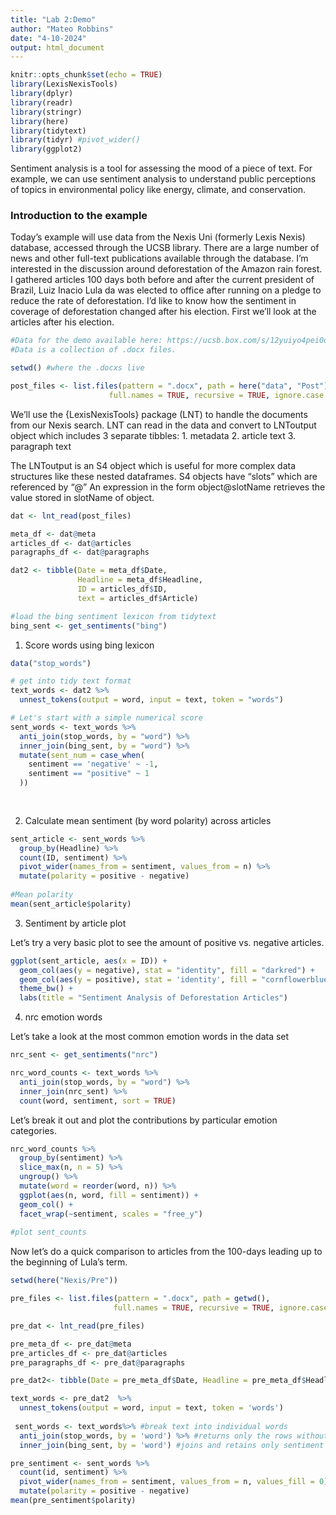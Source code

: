 ```yaml
---
title: "Lab 2:Demo"
author: "Mateo Robbins"
date: "4-10-2024"
output: html_document
---
```


```r
knitr::opts_chunk$set(echo = TRUE)
library(LexisNexisTools)
library(dplyr)
library(readr)
library(stringr)
library(here)
library(tidytext)
library(tidyr) #pivot_wider()
library(ggplot2)
```

Sentiment analysis is a tool for assessing the mood of a piece of text. For example, we can use sentiment analysis to understand public perceptions of topics in environmental policy like energy, climate, and conservation.

### Introduction to the example

Today's example will use data from the Nexis Uni (formerly Lexis Nexis) database, accessed through the UCSB library. There are a large number of news and other full-text publications available through the database. I'm interested in the discussion around deforestation of the Amazon rain forest. I gathered articles 100 days both before and after the current president of Brazil, Luiz Inacio Lula da was elected to office after running on a pledge to reduce the rate of deforestation. I'd like to know how the sentiment in coverage of deforestation changed after his election. First we'll look at the articles after his election.

```r
#Data for the demo available here: https://ucsb.box.com/s/12yuiyo4pei0ox3uj9v5xr21w6267dv7
#Data is a collection of .docx files.

setwd() #where the .docxs live

post_files <- list.files(pattern = ".docx", path = here("data", "Post"),
                      full.names = TRUE, recursive = TRUE, ignore.case = TRUE)

```

We'll use the {LexisNexisTools} package (LNT) to handle the documents from our Nexis search.  LNT can read in the data and convert to LNToutput object which includes 3 separate tibbles:
 1. metadata
 2. article text
 3. paragraph text

The LNToutput is an S4 object which is useful for more complex data structures like these nested dataframes. S4 objects have "slots" which are referenced by "@" An expression in the form object@slotName retrieves the value stored in slotName of object.

```r
dat <- lnt_read(post_files)

meta_df <- dat@meta
articles_df <- dat@articles
paragraphs_df <- dat@paragraphs

dat2 <- tibble(Date = meta_df$Date,
               Headline = meta_df$Headline,
               ID = articles_df$ID,
               text = articles_df$Article)
```

```r
#load the bing sentiment lexicon from tidytext
bing_sent <- get_sentiments("bing")

```

1.  Score words using bing lexicon

```r
data("stop_words")

# get into tidy text format
text_words <- dat2 %>% 
  unnest_tokens(output = word, input = text, token = "words")

# Let's start with a simple numerical score
sent_words <- text_words %>%
  anti_join(stop_words, by = "word") %>% 
  inner_join(bing_sent, by = "word") %>% 
  mutate(sent_num = case_when(
    sentiment == 'negative' ~ -1,
    sentiment == "positive" ~ 1
  ))
  
            
```

2.  Calculate mean sentiment (by word polarity) across articles

```r
sent_article <- sent_words %>% 
  group_by(Headline) %>% 
  count(ID, sentiment) %>% 
  pivot_wider(names_from = sentiment, values_from = n) %>% 
  mutate(polarity = positive - negative)
  
#Mean polarity
mean(sent_article$polarity)
```

3.  Sentiment by article plot

Let's try a very basic plot to see the amount of positive vs. negative articles.

```r
ggplot(sent_article, aes(x = ID)) +
  geom_col(aes(y = negative), stat = "identity", fill = "darkred") +
  geom_col(aes(y = positive), stat = 'identity', fill = "cornflowerblue") +
  theme_bw() +
  labs(title = "Sentiment Analysis of Deforestation Articles")
```

4.  nrc emotion words

Let's take a look at the most common emotion words in the data set

```r
nrc_sent <- get_sentiments("nrc")

nrc_word_counts <- text_words %>% 
  anti_join(stop_words, by = "word") %>%
  inner_join(nrc_sent) %>% 
  count(word, sentiment, sort = TRUE)
```

Let's break it out and plot the contributions by particular emotion categories.

```r
nrc_word_counts %>% 
  group_by(sentiment) %>% 
  slice_max(n, n = 5) %>% 
  ungroup() %>% 
  mutate(word = reorder(word, n)) %>% 
  ggplot(aes(n, word, fill = sentiment)) +
  geom_col() +
  facet_wrap(~sentiment, scales = "free_y")
  
#plot sent_counts  

```

Now let's do a quick comparison to articles from the 100-days leading up to the beginning of Lula's term.

```r
setwd(here("Nexis/Pre"))

pre_files <- list.files(pattern = ".docx", path = getwd(),
                       full.names = TRUE, recursive = TRUE, ignore.case = TRUE)

pre_dat <- lnt_read(pre_files)

pre_meta_df <- pre_dat@meta
pre_articles_df <- pre_dat@articles
pre_paragraphs_df <- pre_dat@paragraphs

pre_dat2<- tibble(Date = pre_meta_df$Date, Headline = pre_meta_df$Headline, id = pre_dat@articles$ID, text = pre_dat@articles$Article)
```

```r
text_words <- pre_dat2  %>%
  unnest_tokens(output = word, input = text, token = 'words')
 
 sent_words <- text_words%>% #break text into individual words
  anti_join(stop_words, by = 'word') %>% #returns only the rows without stop words
  inner_join(bing_sent, by = 'word') #joins and retains only sentiment words
```

```r
pre_sentiment <- sent_words %>%
  count(id, sentiment) %>%
  pivot_wider(names_from = sentiment, values_from = n, values_fill = 0) %>% 
  mutate(polarity = positive - negative)
mean(pre_sentiment$polarity)
```
